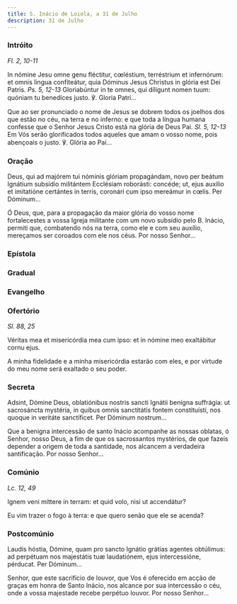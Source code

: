 ```yaml
---
title: S. Inácio de Loiola, a 31 de Julho
description: 31 de Julho
---
```


### Intróito

<em>Fl. 2, 10-11</em>

<div class="side-by-side not-content">

In nómine Jesu omne genu fléctitur, cœléstium, terréstrium et infernórum: et omnis lingua confiteátur, quia Dóminus Jesus Christus in glória est Dei Patris. <em>Ps. 5, 12-13</em> Gloriabúntur in te omnes, qui díligunt nomen tuum: quóniam tu benedíces justo. ℣. Gloria Patri...

Que ao ser pronunciado o nome de Jesus se dobrem todos os joelhos dos que estão no céu, na terra e no inferno: e que toda a língua humana confesse que o Senhor Jesus Cristo está na glória de Deus Pai. <em>Sl. 5, 12-13</em> Em Vós serão glorificados todos aqueles que amam o vosso nome, pois abençoais o justo. ℣. Glória ao Pai...

</div>

### Oração

<div class="side-by-side not-content">

Deus, qui ad majórem tui nóminis glóriam propagándam, novo per beátum Ignátium subsídio militántem Ecclésiam roborásti: concéde; ut, ejus auxílio et imitatióne certántes in terris, coronári cum ipso mereámur in cœlis. Per Dóminum...

Ó Deus, que, para a propagação da maior glória do vosso nome fortalecestes a vossa Igreja militante com um novo subsídio pelo B. Inácio, permiti que, combatendo nós na terra, como ele e com seu auxílio, mereçamos ser coroados com ele nos céus. Por nosso Senhor...

</div>

### Epístola


<LinkCard
  href="/missal/comum/5martirnaopontifice2#epístola"
  title="Mártir não Pontífice - Missa Lætábitur justus"
/>

### Gradual

<LinkCard
  href="/missal/comum/14confessoresnaopontifices1#gradual"
  title="Confessores não Pontífices - Missa Os justi"
/>

### Evangelho

<LinkCard href="/missal/santos/02-06-1#evangelho" title="S. Tito, B. e Conf." />

### Ofertório

<em>Sl. 88, 25</em>

<div class="side-by-side not-content">

Véritas mea et misericórdia mea cum ipso: et in nómine meo exaltábitur cornu ejus.

A minha fidelidade e a minha misericórdia estarão com eles, e por virtude do meu nome será exaltado o seu poder.

</div>

### Secreta

<div class="side-by-side not-content">

Adsint, Dómine Deus, oblatiónibus nostris sancti Ignátii benígna suffrágia: ut sacrosáncta mystéria, in quibus omnis sanctitátis fontem constituísti, nos quoque in veritáte sanctíficet. Per Dóminum nostrum...

Que a benigna intercessão de santo Inácio acompanhe as nossas oblatas, ó Senhor, nosso Deus, a fim de que os sacrossantos mystérios, de que fazeis depender a origem de toda a santidade, nos alcancem a verdadeira santificação. Por nosso Senhor...

</div>

### Comúnio

<em>Lc. 12, 49</em>

<div class="side-by-side not-content">

Ignem veni míttere in terram: et quid volo, nisi ut accendátur?

Eu vim trazer o fogo à terra: e que quero senão que ele se acenda?

</div>

### Postcomúnio

<div class="side-by-side not-content">

Laudis hóstia, Dómine, quam pro sancto Ignátio grátias agentes obtúlimus: ad perpétuam nos majestátis tuæ laudatiónem, ejus intercessióne, pérducat. Per Dóminum...

Senhor, que este sacrifício de louvor, que Vos é oferecido em acção de graças em honra de Santo Inácio, nos alcance por sua intercessão o céu, onde a vossa majestade recebe perpétuo louvor. Por nosso Senhor...

</div>
